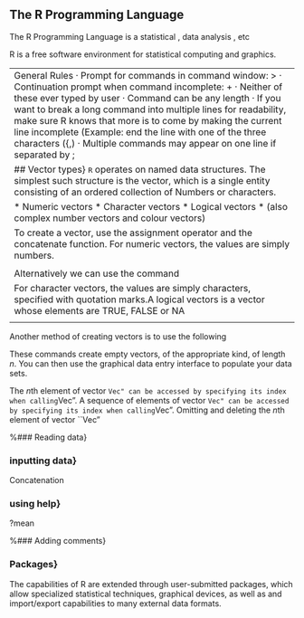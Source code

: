 
## The R Programming Language

The R Programming Language is a statistical , data analysis , etc

R is a free software environment for statistical computing and graphics.

----------------------------------------------------------------------------------
General Rules
· Prompt for commands in command window: >
· Continuation prompt when command incomplete: +
· Neither of these ever typed by user
· Command can be any length
· If you want to break a long command into multiple lines for readability, make sure R knows that more is to come by making the current line incomplete (Example: end the line with one of the three characters ({,)
· Multiple commands may appear on one line if separated by ;

## Vector types}
<tt>R</tt> operates on named data structures. The simplest such structure is the
vector, which is a single entity consisting of an ordered collection of
Numbers or characters.


*  Numeric vectors
*  Character vectors
*  Logical vectors
*  (also complex number vectors and colour vectors)


To create a vector, use the assignment operator and the concatenate function.
For numeric vectors, the values are simply numbers.

\begin{verbatim}
># week8.r
>NumVec<-c(10.4,5.6,3.1,6.4)
\end{verbatim}

Alternatively we can use the \texttt{assign()} command

For character vectors, the values are simply characters, specified with
quotation marks.A logical vectors is a vector whose elements are TRUE, FALSE or NA

\begin{verbatim}
>CharVec<-c(``blue", ``green", ``yellow")
>LogVec<-c(TRUE, FALSE)
\end{verbatim}

---------------------------------------

Another method of creating vectors is to use the following
\begin{verbatim}
numeric (length = n)
character (length = n)
logical (length = n)
\end{verbatim}
These commands create empty vectors, of the appropriate kind, of length $n$. You can then use the graphical data entry interface to populate your data sets.

\subsubsection{Accessing specified elements of a vector}

The $n$th element of vector ``Vec" can be accessed by specifying its index when
calling ``Vec".
\begin{verbatim}>Vec[n]
\end{verbatim}
A sequence of  elements of vector ``Vec" can be accessed by specifying its index
when calling ``Vec".
\begin{verbatim}>Vec[l:u]
\end{verbatim}
Omitting and deleting the $n$th element of vector ``Vec"
\begin{verbatim}
>Vec[-n]
>Vec <- Vec[-n]
\end{verbatim}

%### Reading data}


### inputting data}
 Concatenation

### using help}

?mean

%### Adding comments}

### Packages}
The capabilities of R are extended through user-submitted packages, which allow specialized statistical techniques, graphical devices, as well as and
import/export capabilities to many external data formats.
